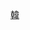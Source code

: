{{Userbox-2
|border-s=1
|border-c=green
|id1-s=9
|id1-c=#DDFFC1
|id1-fc=black
|id1=<span style="font-size:125%;">高麗<br />聯邦</span>
|id2-c=#DDFFC1
|id2=[[File:Korea Map.svg|45px]]
|info-c   = #DDFFC1
  |info-s   = 9
  |info-fc  = green
|info=这个用戶支持以'''[[高丽民主联邦共和国]]'''的方式完成朝鮮半島統一。
  |usercategory=支持高麗民主聯邦共和國的維基人
}}
<noinclude>
[[Cat:支持区域统一或合并的维基人用户框模板|韓]]
</noinclude>